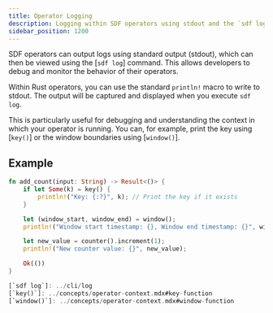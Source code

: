 ```yaml
---
title: Operator Logging
description: Logging within SDF operators using stdout and the `sdf log` command.
sidebar_position: 1200
---
```


SDF operators can output logs using standard output (stdout), which can then be viewed using the [`sdf log`] command.  This allows developers to debug and monitor the behavior of their operators.

Within Rust operators, you can use the standard `println!` macro to write to stdout.  The output will be captured and displayed when you execute `sdf log`.

This is particularly useful for debugging and understanding the context in which your operator is running. You can, for example, print the key using [`key()`] or the window boundaries using [`window()`].

## Example

```rust
fn add_count(input: String) -> Result<()> {
    if let Some(k) = key() {
        println!("Key: {:?}", k); // Print the key if it exists
    }

    let (window_start, window_end) = window();
    println!("Window start timestamp: {}, Window end timestamp: {}", window_start, window_end);

    let new_value = counter().increment(1);
    println!("New counter value: {}", new_value);

    Ok(())
}

[`sdf log`]: ../cli/log
[`key()`]: ../concepts/operator-context.mdx#key-function
[`window()`]: ../concepts/operator-context.mdx#window-function

